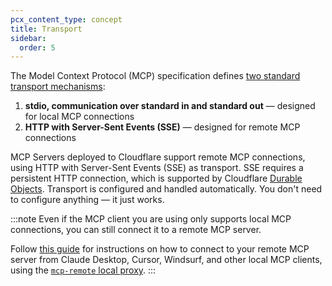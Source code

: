 ```yaml
---
pcx_content_type: concept
title: Transport
sidebar:
  order: 5
---
```



The Model Context Protocol (MCP) specification defines [two standard transport mechanisms](https://spec.modelcontextprotocol.io/specification/draft/basic/transports/):

1. **stdio, communication over standard in and standard out** — designed for local MCP connections
2. **HTTP with Server-Sent Events (SSE)** — designed for remote MCP connections

MCP Servers deployed to Cloudflare support remote MCP connections, using HTTP with Server-Sent Events (SSE) as transport. SSE requires a persistent HTTP connection, which is supported by Cloudflare [Durable Objects](/durable-objects/). Transport is configured and handled automatically. You don't need to configure anything — it just works.

:::note
Even if the MCP client you are using only supports local MCP connections, you can still connect it to a remote MCP server.

Follow [this guide](/agents/guides/test-remote-mcp-server/) for instructions on how to connect to your remote MCP server from Claude Desktop, Cursor, Windsurf, and other local MCP clients, using the [`mcp-remote` local proxy](https://www.npmjs.com/package/mcp-remote).
:::
